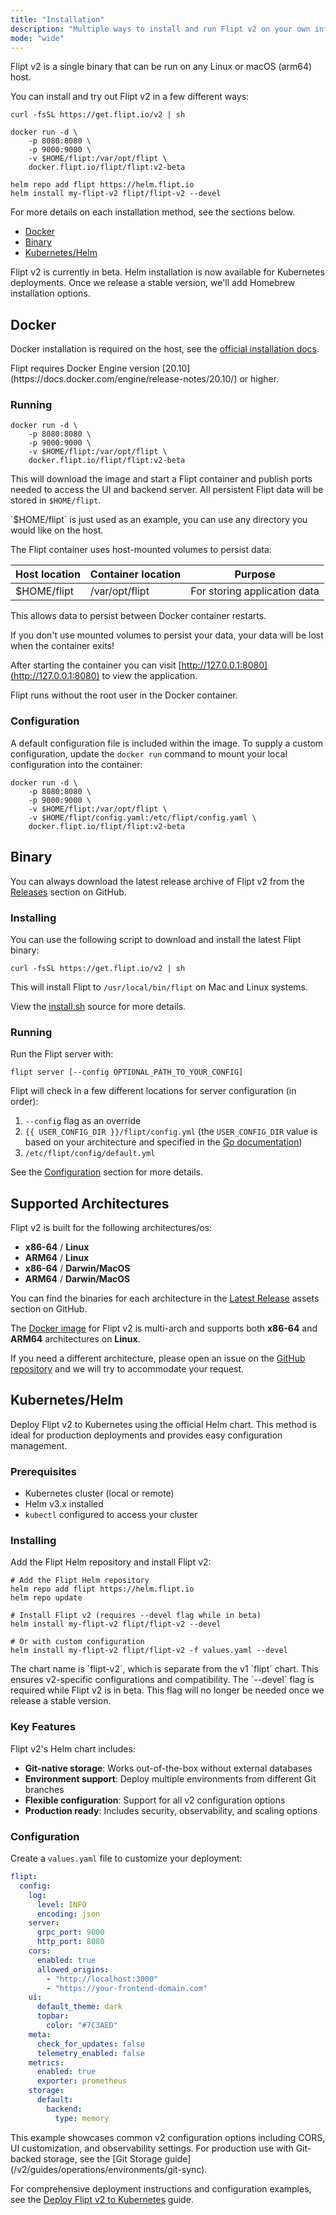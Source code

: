 ```yaml
---
title: "Installation"
description: "Multiple ways to install and run Flipt v2 on your own infrastructure"
mode: "wide"
---
```


Flipt v2 is a single binary that can be run on any Linux or macOS (arm64) host.

You can install and try out Flipt v2 in a few different ways:

<CodeGroup>

```console Binary
curl -fsSL https://get.flipt.io/v2 | sh
```

```console Docker
docker run -d \
    -p 8080:8080 \
    -p 9000:9000 \
    -v $HOME/flipt:/var/opt/flipt \
    docker.flipt.io/flipt/flipt:v2-beta
```

```console Kubernetes/Helm
helm repo add flipt https://helm.flipt.io
helm install my-flipt-v2 flipt/flipt-v2 --devel
```

</CodeGroup>

For more details on each installation method, see the sections below.

- [Docker](#docker)
- [Binary](#binary)
- [Kubernetes/Helm](#kubernetes%2Fhelm)

<Info>
  Flipt v2 is currently in beta. Helm installation is now available for
  Kubernetes deployments. Once we release a stable version, we'll add Homebrew
  installation options.
</Info>

## Docker

Docker installation is required on the host, see the [official installation docs](https://docs.docker.com/install/).

<Note>
  Flipt requires Docker Engine version
  [20.10](https://docs.docker.com/engine/release-notes/20.10/) or higher.
</Note>

### Running

```console
docker run -d \
    -p 8080:8080 \
    -p 9000:9000 \
    -v $HOME/flipt:/var/opt/flipt \
    docker.flipt.io/flipt/flipt:v2-beta
```

This will download the image and start a Flipt container and publish ports
needed to access the UI and backend server. All persistent Flipt data will be
stored in `$HOME/flipt`.

<Info>
  `$HOME/flipt` is just used as an example, you can use any directory you would
  like on the host.
</Info>

The Flipt container uses host-mounted volumes to persist data:

| Host location | Container location | Purpose                      |
| ------------- | ------------------ | ---------------------------- |
| $HOME/flipt   | /var/opt/flipt     | For storing application data |

This allows data to persist between Docker container restarts.

<Warning>
  If you don't use mounted volumes to persist your data, your data will be lost
  when the container exits!
</Warning>

After starting the container you can visit [http://127.0.0.1:8080](http://127.0.0.1:8080) to view the
application.

<Note>Flipt runs without the root user in the Docker container.</Note>

### Configuration

A default configuration file is included within the image. To supply a custom configuration, update the `docker run` command to mount your local configuration into the container:

```console
docker run -d \
    -p 8080:8080 \
    -p 9000:9000 \
    -v $HOME/flipt:/var/opt/flipt \
    -v $HOME/flipt/config.yaml:/etc/flipt/config.yaml \
    docker.flipt.io/flipt/flipt:v2-beta
```

## Binary

You can always download the latest release archive of Flipt v2 from the
[Releases](https://github.com/flipt-io/flipt/releases) section on GitHub.

### Installing

You can use the following script to download and install the latest Flipt binary:

```console
curl -fsSL https://get.flipt.io/v2 | sh
```

This will install Flipt to `/usr/local/bin/flipt` on Mac and Linux systems.

View the [install.sh](https://github.com/flipt-io/flipt/blob/v2/install.sh) source for more details.

### Running

Run the Flipt server with:

```console
flipt server [--config OPTIONAL_PATH_TO_YOUR_CONFIG]
```

Flipt will check in a few different locations for server configuration (in order):

1. `--config` flag as an override
2. `{{ USER_CONFIG_DIR }}/flipt/config.yml` (the `USER_CONFIG_DIR` value is based on your architecture and specified in the [Go documentation](https://pkg.go.dev/os#UserConfigDir))
3. `/etc/flipt/config/default.yml`

See the [Configuration](/v2/configuration/overview) section for more details.

## Supported Architectures

Flipt v2 is built for the following architectures/os:

- **x86-64** / **Linux**
- **ARM64** / **Linux**
- **x86-64** / **Darwin/MacOS**
- **ARM64** / **Darwin/MacOS**

You can find the binaries for each architecture in the [Latest Release](https://github.com/flipt-io/flipt/releases/latest) assets section on GitHub.

The [Docker image](https://hub.docker.com/r/flipt/flipt/tags) for Flipt v2 is multi-arch and supports both **x86-64** and **ARM64** architectures on **Linux**.

If you need a different architecture, please open an issue on the [GitHub repository](https://github.com/flipt-io/flipt/issues) and we will try to accommodate your request.

## Kubernetes/Helm

Deploy Flipt v2 to Kubernetes using the official Helm chart. This method is ideal for production deployments and provides easy configuration management.

### Prerequisites

- Kubernetes cluster (local or remote)
- Helm v3.x installed
- `kubectl` configured to access your cluster

### Installing

Add the Flipt Helm repository and install Flipt v2:

```console
# Add the Flipt Helm repository
helm repo add flipt https://helm.flipt.io
helm repo update

# Install Flipt v2 (requires --devel flag while in beta)
helm install my-flipt-v2 flipt/flipt-v2 --devel

# Or with custom configuration
helm install my-flipt-v2 flipt/flipt-v2 -f values.yaml --devel
```

<Note>
  The chart name is `flipt-v2`, which is separate from the v1 `flipt` chart.
  This ensures v2-specific configurations and compatibility. The `--devel` flag
  is required while Flipt v2 is in beta. This flag will no longer be needed once
  we release a stable version.
</Note>

### Key Features

Flipt v2's Helm chart includes:

- **Git-native storage**: Works out-of-the-box without external databases
- **Environment support**: Deploy multiple environments from different Git branches
- **Flexible configuration**: Support for all v2 configuration options
- **Production ready**: Includes security, observability, and scaling options

### Configuration

Create a `values.yaml` file to customize your deployment:

```yaml
flipt:
  config:
    log:
      level: INFO
      encoding: json
    server:
      grpc_port: 9000
      http_port: 8080
    cors:
      enabled: true
      allowed_origins:
        - "http://localhost:3000"
        - "https://your-frontend-domain.com"
    ui:
      default_theme: dark
      topbar:
        color: "#7C3AED"
    meta:
      check_for_updates: false
      telemetry_enabled: false
    metrics:
      enabled: true
      exporter: prometheus
    storage:
      default:
        backend:
          type: memory
```

<Note>
  This example showcases common v2 configuration options including CORS, UI
  customization, and observability settings. For production use with Git-backed
  storage, see the [Git Storage
  guide](/v2/guides/operations/environments/git-sync).
</Note>

For comprehensive deployment instructions and configuration examples, see the [Deploy Flipt v2 to Kubernetes](/v2/guides/operations/deployment/deploy-to-kubernetes) guide.
